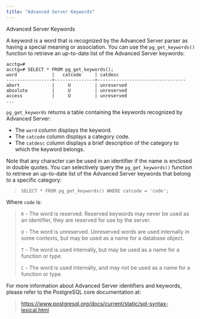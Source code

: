 ```yaml
---
title: "Advanced Server Keywords"
---
```


<div id="advanced_server_keywords" class="registered_link"></div>


<div class="index">

Advanced Server Keywords

</div>

A keyword is a word that is recognized by the Advanced Server parser as having a special meaning or association. You can use the `pg_get_keywords()` function to retrieve an up-to-date list of the Advanced Server keywords:

``` text
acctg=#
acctg=# SELECT * FROM pg_get_keywords();
word             |   catcode     | catdesc
-----------------+---------------+---------------------------------
abort            |     U         | unreserved
absolute         |     U         | unreserved
access           |     U         | unreserved
...
```

`pg_get_keywords` returns a table containing the keywords recognized by Advanced Server:

  - The `word` column displays the keyword.
  - The `catcode` column displays a category code.
  - The `catdesc` column displays a brief description of the category to which the keyword belongs.

Note that any character can be used in an identifier if the name is enclosed in double quotes. You can selectively query the `pg_get_keywords()` function to retrieve an up-to-date list of the Advanced Server keywords that belong to a specific category:

> `SELECT * FROM pg_get_keywords() WHERE catcode = 'code';`

Where `code` is:

> `R` - The word is reserved. Reserved keywords may never be used as an identifier, they are reserved for use by the server.
> 
> `U` - The word is unreserved. Unreserved words are used internally in some contexts, but may be used as a name for a database object.
> 
> `T` - The word is used internally, but may be used as a name for a function or type.
> 
> `C` - The word is used internally, and may not be used as a name for a function or type.

For more information about Advanced Server identifiers and keywords, please refer to the PostgreSQL core documentation at:

> <https://www.postgresql.org/docs/current/static/sql-syntax-lexical.html>
